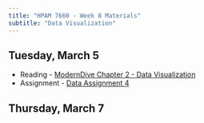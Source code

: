 ```yaml
---
title: "HPAM 7660 - Week 8 Materials"
subtitle: "Data Visualization"
---
```


## Tuesday, March 5

- Reading - [ModernDive Chapter 2  - Data Visualization](https://moderndive.com/2-viz.html#viz)
- Assignment - [Data Assignment 4](/assignments/data_4.qmd)

## Thursday, March 7



